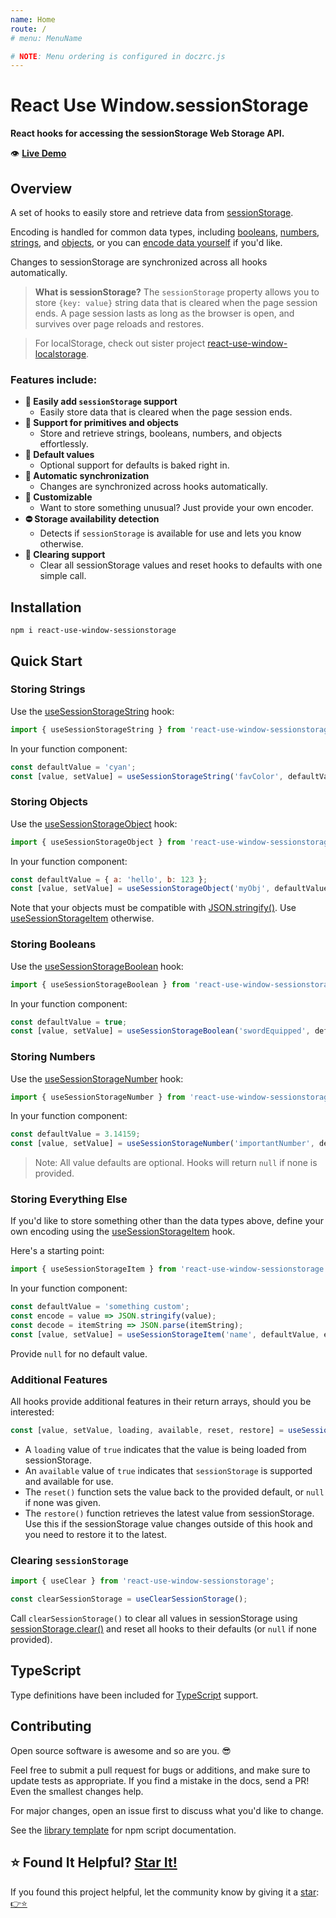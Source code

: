 ```yaml
---
name: Home
route: /
# menu: MenuName

# NOTE: Menu ordering is configured in doczrc.js
---
```




<div style={{
	display: 'flex',
	alignItems: 'center',
}}>
  <div>
    <h1>React Use Window.sessionStorage</h1>
  </div>
  <div>
    <a href="https://github.com/devboldly/react-use-window-sessionstorage/" target="_blank" rel="noopener noreferrer">
      <SvgIcon src={githubSvg} size={28} style={{ margin: '0 0 0 20px' }} />
    </a>
  </div>
</div>

**React hooks for accessing the sessionStorage Web Storage API.**

👁️ **[Live Demo](/useSessionStorageString#example)**

## Overview

A set of hooks to easily store and retrieve data from [sessionStorage](https://developer.mozilla.org/en-US/docs/Web/API/Window/sessionStorage).

Encoding is handled for common data types, including [booleans](/useSessionStorageBoolean), [numbers](/useSessionStorageNumber), [strings](/useSessionStorageString), and [objects](/useSessionStorageObject), or you can [encode data yourself](/useSessionStorageItem) if you'd like.

Changes to sessionStorage are synchronized across all hooks automatically.

> **What is sessionStorage?** The `sessionStorage` property allows you to store `{key: value}` string data that is cleared when the page session ends. A page session lasts as long as the browser is open, and survives over page reloads and restores.

> For localStorage, check out sister project [react-use-window-localstorage](https://devboldly.github.io/react-use-window-localstorage).

### Features include:

- **💪 Easily add `sessionStorage` support**
  - Easily store data that is cleared when the page session ends.
- **🔢 Support for primitives and objects**
  - Store and retrieve strings, booleans, numbers, and objects effortlessly.
- **💁 Default values**
  - Optional support for defaults is baked right in.
- **🔄 Automatic synchronization**
  - Changes are synchronized across hooks automatically.
- **👾 Customizable**
  - Want to store something unusual? Just provide your own encoder.
- **⛔ Storage availability detection**
  - Detects if `sessionStorage` is available for use and lets you know otherwise.
- **🧼 Clearing support**
  - Clear all sessionStorage values and reset hooks to defaults with one simple call.

## Installation

```
npm i react-use-window-sessionstorage
```

## Quick Start

### Storing Strings

Use the [useSessionStorageString](/useSessionStorageString) hook:

```jsx
import { useSessionStorageString } from 'react-use-window-sessionstorage';
```

In your function component:

```jsx
const defaultValue = 'cyan';
const [value, setValue] = useSessionStorageString('favColor', defaultValue);
```

### Storing Objects

Use the [useSessionStorageObject](/useSessionStorageObject) hook:

```jsx
import { useSessionStorageObject } from 'react-use-window-sessionstorage';
```

In your function component:

```jsx
const defaultValue = { a: 'hello', b: 123 };
const [value, setValue] = useSessionStorageObject('myObj', defaultValue);
```

Note that your objects must be compatible with [JSON.stringify()](https://developer.mozilla.org/en-US/docs/Web/JavaScript/Reference/Global_Objects/JSON/stringify). Use [useSessionStorageItem](/useSessionStorageItem) otherwise.

### Storing Booleans

Use the [useSessionStorageBoolean](/useSessionStorageBoolean) hook:

```jsx
import { useSessionStorageBoolean } from 'react-use-window-sessionstorage';
```

In your function component:

```jsx
const defaultValue = true;
const [value, setValue] = useSessionStorageBoolean('swordEquipped', defaultValue);
```

### Storing Numbers

Use the [useSessionStorageNumber](/useSessionStorageNumber) hook:

```jsx
import { useSessionStorageNumber } from 'react-use-window-sessionstorage';
```

In your function component:

```jsx
const defaultValue = 3.14159;
const [value, setValue] = useSessionStorageNumber('importantNumber', defaultValue);
```

> Note: All value defaults are optional. Hooks will return `null` if none is provided.

### Storing Everything Else

If you'd like to store something other than the data types above, define your own encoding using the [useSessionStorageItem](/useSessionStorageItem) hook.

Here's a starting point:

```jsx
import { useSessionStorageItem } from 'react-use-window-sessionstorage';
```

In your function component:

```jsx
const defaultValue = 'something custom';
const encode = value => JSON.stringify(value);
const decode = itemString => JSON.parse(itemString);
const [value, setValue] = useSessionStorageItem('name', defaultValue, encode, decode);
```

Provide `null` for no default value.

### Additional Features

All hooks provide additional features in their return arrays, should you be interested:

```jsx
const [value, setValue, loading, available, reset, restore] = useSessionStorageString('favColor', 'cyan');
```

- A `loading` value of `true` indicates that the value is being loaded from sessionStorage.
- An `available` value of `true` indicates that `sessionStorage` is supported and available for use. 
- The `reset()` function sets the value back to the provided default, or `null` if none was given.
- The `restore()` function retrieves the latest value from sessionStorage. Use this if the sessionStorage value changes outside of this hook and you need to restore it to the latest.

### Clearing `sessionStorage`

```jsx
import { useClear } from 'react-use-window-sessionstorage';
```

```jsx
const clearSessionStorage = useClearSessionStorage();
```

Call `clearSessionStorage()` to clear all values in sessionStorage using [sessionStorage.clear()](https://developer.mozilla.org/en-US/docs/Web/API/Window/sessionStorage) 
and reset all hooks to their defaults (or `null` if none provided).

## TypeScript

Type definitions have been included for [TypeScript](https://www.typescriptlang.org/) support.

## Contributing

Open source software is awesome and so are you. 😎

Feel free to submit a pull request for bugs or additions, and make sure to update tests as appropriate. If you find a mistake in the docs, send a PR! Even the smallest changes help.

For major changes, open an issue first to discuss what you'd like to change.

See the [library template](https://tinyurl.com/ya3k258d) for npm script documentation.

## ⭐ Found It Helpful? [Star It!](https://github.com/devboldly/react-use-window-sessionstorage/stargazers)

If you found this project helpful, let the community know by giving it a [star](https://github.com/devboldly/react-use-window-sessionstorage/stargazers): [👉⭐](https://github.com/devboldly/react-use-window-sessionstorage/stargazers)